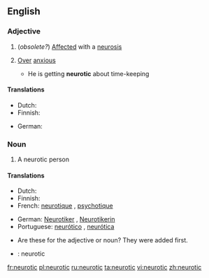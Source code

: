 ==English==

===Adjective===
{{en-adj}}

# (''obsolete?'') [[Affected]] with a [[neurosis]]
# {{informal}} [[Over]] [[anxious]]
#* He is getting '''neurotic''' about time-keeping

====Translations====
{{trans-top|}}
* Dutch: {{t+|nl|neurotisch}}
* Finnish: {{t+|fi|neuroottinen}}
{{trans-mid}}
* German: {{t+|de|neurotisch}}
{{trans-bottom}}

===Noun===
{{en-noun}}

# A neurotic person

====Translations====
{{trans-top|neurotic person}}
* Dutch: {{t|nl|neuroot|m}}
* Finnish: {{t+|fi|neurootikko}}
* French: [[neurotique]] {{m}}, [[psychotique]] {{m}}
{{trans-mid}}
* German: [[Neurotiker]] {{m}}, [[Neurotikerin]] {{f}}
* Portuguese: [[neurótico]] {{m}}, [[neurótica]] {{f}}
{{trans-bottom}}

{{checktrans}}
* Are these for the adjective or noun? They were added first.
* {{ttbc|Interlingua}}: neurotic

[[fr:neurotic]]
[[pl:neurotic]]
[[ru:neurotic]]
[[ta:neurotic]]
[[vi:neurotic]]
[[zh:neurotic]]